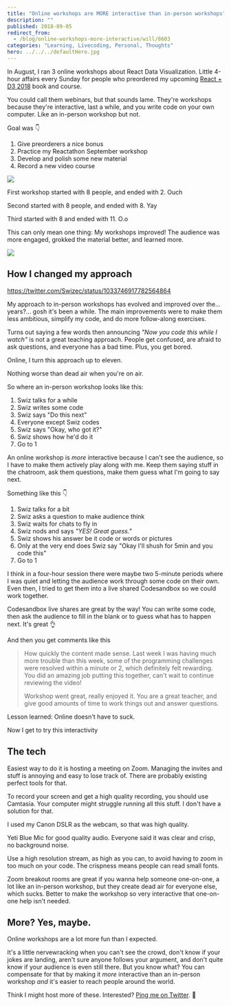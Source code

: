 ```yaml
---
title: "Online workshops are MORE interactive than in-person workshops"
description: ""
published: 2018-09-05
redirect_from:
  - /blog/online-workshops-more-interactive/will/8603
categories: "Learning, Livecoding, Personal, Thoughts"
hero: ../../../defaultHero.jpg
---
```


In August, I ran 3 online workshops about React Data Visualization. Little 4-hour affairs every Sunday for people who preordered my upcoming [React + D3 2018](https://gumroad.com/l/pMtnZ) book and course.

You could call them webinars, but that sounds lame. They're workshops because they're interactive, last a while, and you write code on your own computer. Like an in-person workshop but not.

Goal was 👇

1.  Give preorderers a nice bonus
2.  Practice my Reactathon September workshop
3.  Develop and polish some new material
4.  Record a new video course

![](https://swizec.com/wp-content/uploads/2018/09/CleanShot_2018-08-26-1024x576.png)

First workshop started with 8 people, and ended with 2. Ouch

Second started with 8 people, and ended with 8. Yay

Third started with 8 and ended with 11. O.o

This can only mean one thing: My workshops improved! The audience was more engaged, grokked the material better, and learned more.

![](https://swizec.com/wp-content/uploads/2018/09/success-kid.jpg)

## How I changed my approach

https://twitter.com/Swizec/status/1033746917782564864

My approach to in-person workshops has evolved and improved over the… years?… gosh it's been a while. The main improvements were to make them less ambitious, simplify my code, and do more follow-along exercises.

Turns out saying a few words then announcing _"Now you code this while I watch"_ is not a great teaching approach. People get confused, are afraid to ask questions, and everyone has a bad time. Plus, you get bored.

Online, I turn this approach up to eleven.

Nothing worse than dead air when you're on air.

So where an in-person workshop looks like this:

1.  Swiz talks for a while
2.  Swiz writes some code
3.  Swiz says "Do this next"
4.  Everyone except Swiz codes
5.  Swiz says "Okay, who got it?"
6.  Swiz shows how he'd do it
7.  Go to 1

An online workshop is _more_ interactive because I can't see the audience, so I have to make them actively play along with me. Keep them saying stuff in the chatroom, ask them questions, make them guess what I'm going to say next.

Something like this 👇

1.  Swiz talks for a bit
2.  Swiz asks a question to make audience think
3.  Swiz waits for chats to fly in
4.  Swiz nods and says _"YES! Great guess."_
5.  Swiz shows his answer be it code or words or pictures
6.  Only at the very end does Swiz say "Okay I'll shush for 5min and you code this"
7.  Go to 1

I think in a four-hour session there were maybe two 5-minute periods where I was quiet and letting the audience work through some code on their own. Even then, I tried to get them into a live shared Codesandbox so we could work together.

Codesandbox live shares are great by the way! You can write some code, then ask the audience to fill in the blank or to guess what has to happen next. It's great 👌

And then you get comments like this

> How quickly the content made sense. Last week I was having much more trouble than this week, some of the programming challenges were resolved within a minute or 2, which definitely felt rewarding. You did an amazing job putting this together, can't wait to continue reviewing the video!
>
> Workshop went great, really enjoyed it. You are a great teacher, and give good amounts of time to work things out and answer questions.

Lesson learned: Online doesn't have to suck.

Now I get to try this interactivity

## The tech

Easiest way to do it is hosting a meeting on Zoom. Managing the invites and stuff is annoying and easy to lose track of. There are probably existing perfect tools for that.

To record your screen and get a high quality recording, you should use Camtasia. Your computer might struggle running all this stuff. I don't have a solution for that.

I used my Canon DSLR as the webcam, so that was high quality.

Yeti Blue Mic for good quality audio. Everyone said it was clear and crisp, no background noise.

Use a high resolution stream, as high as you can, to avoid having to zoom in too much on your code. The crispness means people can read small fonts.

Zoom breakout rooms are great if you wanna help someone one-on-one, a lot like an in-person workshop, but they create dead air for everyone else, which sucks. Better to make the workshop so very interactive that one-on-one help isn't needed.

## More? Yes, maybe.

Online workshops are a lot more fun than I expected.

It's a little nervewracking when you can't see the crowd, don't know if your jokes are landing, aren't sure anyone follows your argument, and don't quite know if your audience is even still there. But you know what? You can compensate for that by making it _more_ interactive than an in-person workshop _and_ it's easier to reach people around the world.

Think I might host more of these. Interested? [Ping me on Twitter](http://twitter.com/swizec). 🤙
